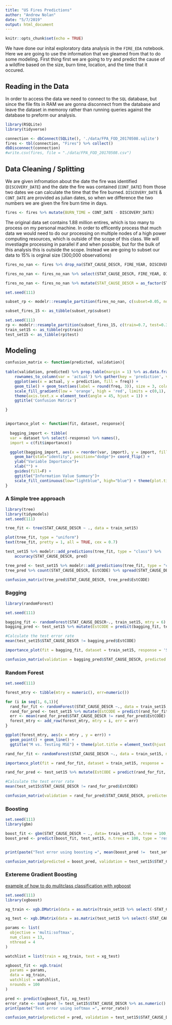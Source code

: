 ```yaml
---
title: "US Fires Predictions"
author: "Andrew Nolan"
date: "5/7/2019"
output: html_document
---
```


```r
knitr::opts_chunk$set(echo = TRUE)
```

We have done our inital exploratory data analysis in the `FIRE_EDA` notebook. Here we are going to use the information that we gleamed from that to do some modeling. First thing first we are going to try and predict the cause of a wildfire based on the size, burn time, location, and the time that it occured.   

## Reading in the Data
In order to access the data we need to connect to the `SQL` database, but since the file fits in RAM we are gonna disconnect from the database and leave the dataset in memoroy rather than running queries against the database to preform our analysis.
```r
library(RSQLite)
library(tidyverse)

connection <- dbConnect(SQLite(), './data/FPA_FOD_20170508.sqlite')
fires <- tbl(connection, "Fires") %>% collect()
dbDisconnect(connection)
#write.csv(fires, file = "./data/FPA_FOD_20170508.csv")
```

## Data Cleaning / Splitting

We are given infromation about the date the fire was identified (`DISCOVERY_DATE`) and the date the fire was contained (`CONT_DATE`) from those two dates we can calculate the time that the fire burned. `DISCOVERY_DATE` & `CONT_DATE` are provided as julian dates, so when we difference the two numbers we are given the fire burn time in days. 

```r
fires <- fires %>% mutate(BURN_TIME = CONT_DATE - DISCOVERY_DATE) 
```

The original data set contains 1.88 million entires, which is too many to process on my personal machine. In order to efficently process that much data we would need to do our processing on multiple nodes of a high power computing resources, which is outside of the scope of this class. We will investiagte processing in parallel if and when possible, but for the bulk of this analysis this is outside the scope. Instead we are going to subset our data to 15% is orginal size (300,000 observations)

```r
fires_no_nan <- fires %>% drop_na(STAT_CAUSE_DESCR, FIRE_YEAR, DISCOVERY_DOY, FIRE_SIZE, LATITUDE, LONGITUDE, BURN_TIME)

fires_no_nan <- fires_no_nan %>% select(STAT_CAUSE_DESCR, FIRE_YEAR, DISCOVERY_DOY, FIRE_SIZE, LATITUDE, LONGITUDE, BURN_TIME )

fires_no_nan <- fires_no_nan %>% mutate(STAT_CAUSE_DESCR = as_factor(STAT_CAUSE_DESCR))

set.seed(111)

subset_rp <- modelr::resample_partition(fires_no_nan, c(subset=0.05, nonused=0.95))

subset_fires_15 <- as_tibble(subset_rp$subset)
```


```r
set.seed(111)
rp <- modelr::resample_partition(subset_fires_15, c(train=0.7, test=0.3))
train_set15 <- as_tibble(rp$train)
test_set15 <- as_tibble(rp$test)
```

## Modeling

```r
confusion_matrix <- function(predicted, validation){
  
table(validation, predicted) %>% prop.table(margin = 1) %>% as.data.frame.matrix() %>% 
    rownames_to_column(var = 'actual') %>% gather(key = 'prediction', value = 'freq',-actual) %>% replace_na(list(freq = 0)) %>%
    ggplot(aes(x = actual, y = prediction, fill = freq)) +
    geom_tile() + geom_text(aes(label = round(freq, 3)), size = 3, color = 'gray20') +
    scale_fill_gradient(low = 'orange', high = 'red', limits = c(0,1), name = 'Relative Frequency') +
    theme(axis.text.x = element_text(angle = 45, hjust = 1)) +
    ggtitle('Confusion Matrix')

}


importance_plot <- function(fit, dataset, response){
  
  bagging_import <- tibble(
  var = dataset %>% select(-response) %>% names(), 
  import = c(fit$importance))

  ggplot(bagging_import, aes(x = reorder(var, import), y = import, fill = import)) +
    geom_bar(stat="identity", position="dodge")+ coord_flip() +
    ylab("Variable Importance")+
    xlab("") +
    guides(fill=F) +
    ggtitle("Information Value Summary")+
    scale_fill_continuous(low="lightblue", high="blue") + theme(plot.title = element_text(hjust = 0.5))
}
```

### A Simple tree approach

```r
library(tree)
library(tidymodels)
set.seed(111)

tree_fit <- tree(STAT_CAUSE_DESCR ~ ., data = train_set15)

plot(tree_fit, type = "uniform")
text(tree_fit, pretty = 1, all = TRUE, cex = 0.7)

test_set15 %>% modelr::add_predictions(tree_fit, type = "class") %>%
    accuracy(STAT_CAUSE_DESCR, pred)
```

```r
tree_pred <- test_set15 %>% modelr::add_predictions(tree_fit, type = "class", var = 'EstCODE')
tree_pred %>% count(STAT_CAUSE_DESCR, EstCODE) %>% spread(STAT_CAUSE_DESCR,n)
```

```r
confusion_matrix(tree_pred$STAT_CAUSE_DESCR, tree_pred$EstCODE) 
```

### Bagging 
```r
library(randomForest)

set.seed(111)

bagging_fit <- randomForest(STAT_CAUSE_DESCR~., train_set15, mtry = 6)
bagging_pred <- test_set15 %>% mutate(EstCODE = predict(bagging_fit, test_set15, type = 'class'))

#Calculate the test error rate
mean(test_set15$STAT_CAUSE_DESCR != bagging_pred$EstCODE)

importance_plot(fit = bagging_fit, dataset = train_set15, response = 'STAT_CAUSE_DESCR')

confusion_matrix(validation = bagging_pred$STAT_CAUSE_DESCR, predicted = bagging_pred$EstCODE )
```

### Random Forest

```r
set.seed(111)

forest_mtry <- tibble(mtry = numeric(), err=numeric())

for (i in seq(1, 6,1)){
  rand_for_fit <- randomForest(STAT_CAUSE_DESCR ~., data = train_set15, mtry = i)
  rand_for_pred <- test_set15 %>% mutate(EstCODE = predict(rand_for_fit, test_set15, type = 'class'))
  err <- mean(rand_for_pred$STAT_CAUSE_DESCR != rand_for_pred$EstCODE)
  forest_mtry <- add_row(forest_mtry, mtry = i, err = err)
}

ggplot(forest_mtry, aes(x = mtry , y = err)) + 
  geom_point() + geom_line() + 
  ggtitle("M vs. Testing MSE") + theme(plot.title = element_text(hjust = 0.5))

rand_for_fit <- randomForest(STAT_CAUSE_DESCR ~., data = train_set15, mtry = 4)

importance_plot(fit = rand_for_fit, dataset = train_set15, response = 'STAT_CAUSE_DESCR')

rand_for_pred <- test_set15 %>% mutate(EstCODE = predict(rand_for_fit, test_set15, type = 'class'))

#Calculate the test error rate
mean(test_set15$STAT_CAUSE_DESCR != rand_for_pred$EstCODE)

confusion_matrix(validation = rand_for_pred$STAT_CAUSE_DESCR, predicted = rand_for_pred$EstCODE )
```

### Boosting
```r
set.seed(111)
library(gbm)

boost_fit <- gbm(STAT_CAUSE_DESCR ~ ., data= train_set15, n.tree = 100, distribution = 'multinomial', n.cores = 4)
boost_pred <- predict(boost_fit, test_set15, n.trees = 100, type = 'response') %>% matrix(., ncol = 13, byrow = TRUE) %>% apply(., 1, which.max) - 1L 


print(paste("Test error using boosting =", mean(boost_pred !=  test_set15$STAT_CAUSE_DESCR %>% as.numeric())))

confusion_matrix(predicted = boost_pred, validation = test_set15$STAT_CAUSE_DESCR %>% as.numeric())


```


### Extereme Gradient Boosting

[example of how to do mulitclass classification with xgboost](https://github.com/dmlc/xgboost/blob/master/demo/multiclass_classification/train.R)
```r
set.seed(111)
library(xgboost)

xg_train <- xgb.DMatrix(data = as.matrix(train_set15 %>% select(-STAT_CAUSE_DESCR)), label = train_set15$STAT_CAUSE_DESCR %>% as.numeric() - 1L)

xg_test <- xgb.DMatrix(data = as.matrix(test_set15 %>% select(-STAT_CAUSE_DESCR)), label = test_set15$STAT_CAUSE_DESCR %>% as.numeric() - 1L)

params <- list(
  objective = 'multi:softmax',
  num_class = 13,
  nthread = 4
)

watchlist = list(train = xg_train, test = xg_test)

xgboost_fit <- xgb.train(
  params = params,
  data = xg_train,
  watchlist = watchlist,
  nrounds = 100
)

pred <- predict(xgboost_fit, xg_test)
error_rate <- sum(pred != test_set15$STAT_CAUSE_DESCR %>% as.numeric() - 1L) / length(test_set15$STAT_CAUSE_DESCR %>% as.numeric())
print(paste("Test error using softmax =", error_rate))

confusion_matrix(predicted = pred, validation = test_set15$STAT_CAUSE_DESCR %>% as.numeric())

```

